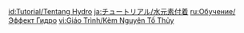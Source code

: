 {{Tutorial
|title    = About Hydro
|subtitle = Elemental Reactions
|type     = Elements
|icon     = Icon Tutorial Water.png
|about    = Hydro
|image1   = Tutorial Elements About Hydro 1.png
|text1    = Wet environments and {{Color|Hydro Attacks}} can cause beings to become {{Color|help|affected by Hydro}}. When Hydro meets other elements, it often triggers an {{Color|help|Elemental Reaction}}.
|image2   = Tutorial Elements About Hydro 2.png
|text2    = Wet environments and Hydro Attacks can cause beings to become {{Color|help|affected by Hydro}}. When Hydro meets other elements, it often triggers an {{Color|help|Elemental Reaction}}.
|sort     = 1
}}

[[id:Tutorial/Tentang Hydro]]
[[ja:チュートリアル/水元素付着]]
[[ru:Обучение/Эффект Гидро]]
[[vi:Giáo Trình/Kèm Nguyên Tố Thủy]]